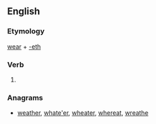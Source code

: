 ==English==

===Etymology===
[[wear]] + [[-eth]]

===Verb===
{{head|en|verb form}}

# {{en-archaic third-person singular of|wear}}

===Anagrams===
* [[weather#English|weather]], [[whate'er#English|whate'er]], [[wheater#English|wheater]], [[whereat#English|whereat]], [[wreathe#English|wreathe]]